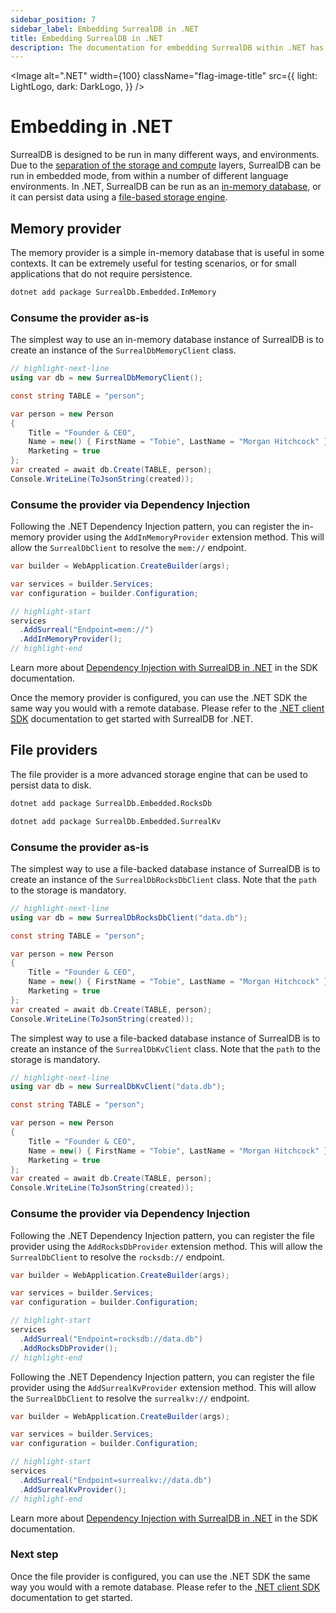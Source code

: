 ```yaml
---
sidebar_position: 7
sidebar_label: Embedding SurrealDB in .NET
title: Embedding SurrealDB in .NET
description: The documentation for embedding SurrealDB within .NET has not yet been released.
---
```




<Image
    alt=".NET"
    width={100}
    className="flag-image-title"
    src={{
        light: LightLogo,
        dark: DarkLogo,
    }}
/>

# Embedding in .NET

SurrealDB is designed to be run in many different ways, and environments.
Due to the [separation of the storage and compute](/docs/surrealdb/introduction/architecture) layers, SurrealDB can be run in embedded mode, from within a number of different language environments.
In .NET, SurrealDB can be run as an [in-memory database](#memory-provider), or it can persist data using a [file-based storage engine](#file-providers). 

## Memory provider

The memory provider is a simple in-memory database that is useful in some contexts.
It can be extremely useful for testing scenarios, or for small applications that do not require persistence.

```bash
dotnet add package SurrealDb.Embedded.InMemory
```

### Consume the provider as-is

The simplest way to use an in-memory database instance of SurrealDB is to create an instance of the `SurrealDbMemoryClient` class.

```csharp
// highlight-next-line
using var db = new SurrealDbMemoryClient();

const string TABLE = "person";

var person = new Person
{
    Title = "Founder & CEO",
    Name = new() { FirstName = "Tobie", LastName = "Morgan Hitchcock" },
    Marketing = true
};
var created = await db.Create(TABLE, person);
Console.WriteLine(ToJsonString(created));
```

### Consume the provider via Dependency Injection

Following the .NET Dependency Injection pattern, you can register the in-memory provider using the `AddInMemoryProvider` extension method.
This will allow the `SurrealDbClient` to resolve the `mem://` endpoint.

```csharp
var builder = WebApplication.CreateBuilder(args);

var services = builder.Services;
var configuration = builder.Configuration;

// highlight-start
services
  .AddSurreal("Endpoint=mem://")
  .AddInMemoryProvider();
// highlight-end
```

Learn more about [Dependency Injection with SurrealDB in .NET](/docs/sdk/dotnet/core/dependency-injection) in the SDK documentation.


Once the memory provider is configured, you can use the .NET SDK the same way you would with a remote database.
Please refer to the [.NET client SDK](/docs/sdk/dotnet) documentation to get started with SurrealDB for .NET.

## File providers

The file provider is a more advanced storage engine that can be used to persist data to disk.

<Tabs groupId="file-embedded-modes">
  <TabItem value="rocksdb" label="RocksDB" default>

```bash
dotnet add package SurrealDb.Embedded.RocksDb
```

  </TabItem>
  <TabItem value="surrealkv" label="SurrealKV">

```bash
dotnet add package SurrealDb.Embedded.SurrealKv
```

  </TabItem>
</Tabs>

### Consume the provider as-is

<Tabs groupId="file-embedded-modes">
  <TabItem value="rocksdb" label="RocksDB" default>

The simplest way to use a file-backed database instance of SurrealDB is to create an instance of the `SurrealDbRocksDbClient` class.
Note that the `path` to the storage is mandatory.

```csharp
// highlight-next-line
using var db = new SurrealDbRocksDbClient("data.db");

const string TABLE = "person";

var person = new Person
{
    Title = "Founder & CEO",
    Name = new() { FirstName = "Tobie", LastName = "Morgan Hitchcock" },
    Marketing = true
};
var created = await db.Create(TABLE, person);
Console.WriteLine(ToJsonString(created));
```

  </TabItem>
  <TabItem value="surrealkv" label="SurrealKV">

The simplest way to use a file-backed database instance of SurrealDB is to create an instance of the `SurrealDbKvClient` class.
Note that the `path` to the storage is mandatory.

```csharp
// highlight-next-line
using var db = new SurrealDbKvClient("data.db");

const string TABLE = "person";

var person = new Person
{
    Title = "Founder & CEO",
    Name = new() { FirstName = "Tobie", LastName = "Morgan Hitchcock" },
    Marketing = true
};
var created = await db.Create(TABLE, person);
Console.WriteLine(ToJsonString(created));
```

  </TabItem>
</Tabs>

### Consume the provider via Dependency Injection

<Tabs groupId="file-embedded-modes">
  <TabItem value="rocksdb" label="RocksDB" default>

Following the .NET Dependency Injection pattern, you can register the file provider using the `AddRocksDbProvider` extension method.
This will allow the `SurrealDbClient` to resolve the `rocksdb://` endpoint.

```csharp
var builder = WebApplication.CreateBuilder(args);

var services = builder.Services;
var configuration = builder.Configuration;

// highlight-start
services
  .AddSurreal("Endpoint=rocksdb://data.db")
  .AddRocksDbProvider();
// highlight-end
```

  </TabItem>
  <TabItem value="surrealkv" label="SurrealKV">

Following the .NET Dependency Injection pattern, you can register the file provider using the `AddSurrealKvProvider` extension method.
This will allow the `SurrealDbClient` to resolve the `surrealkv://` endpoint.

```csharp
var builder = WebApplication.CreateBuilder(args);

var services = builder.Services;
var configuration = builder.Configuration;

// highlight-start
services
  .AddSurreal("Endpoint=surrealkv://data.db")
  .AddSurrealKvProvider();
// highlight-end
```

  </TabItem>
</Tabs>

Learn more about [Dependency Injection with SurrealDB in .NET](/docs/sdk/dotnet/core/dependency-injection) in the SDK documentation.

### Next step

Once the file provider is configured, you can use the .NET SDK the same way you would with a remote database.
Please refer to the [.NET client SDK](/docs/sdk/dotnet) documentation to get started.